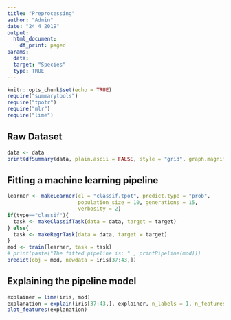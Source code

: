 ```yaml
---
title: "Preprocessing"
author: "Admin"
date: "24 4 2019"
output:
  html_document:
    df_print: paged
params:
  data:
  target: "Species"
  type: TRUE
---
```


```r
knitr::opts_chunk$set(echo = TRUE)
require("summarytools")
require("tpotr")
require("mlr")
require("lime")
```

## Raw Dataset

```r
data <- data
print(dfSummary(data, plain.ascii = FALSE, style = "grid", graph.magnif = 0.75, tmp.img.dir = "/tmp"))
```

## Fitting a machine learning pipeline
```r
learner <- makeLearner(cl = "classif.tpot", predict.type = "prob", 
                       population_size = 10, generations = 15, 
                       verbosity = 2)
if(type=="classif"){
  task <- makeClassifTask(data = data, target = target)
} else{
  task <- makeRegrTask(data = data, target = target)
}
mod <- train(learner, task = task)
# print(paste("The fitted pipeline is: " , printPipeline(mod)))
predict(obj = mod, newdata = iris[37:43,])
```

## Explaining the pipeline model
```r
explainer = lime(iris, mod)
explanation = explain(iris[37:43,], explainer, n_labels = 1, n_features = 4)
plot_features(explanation)

```
